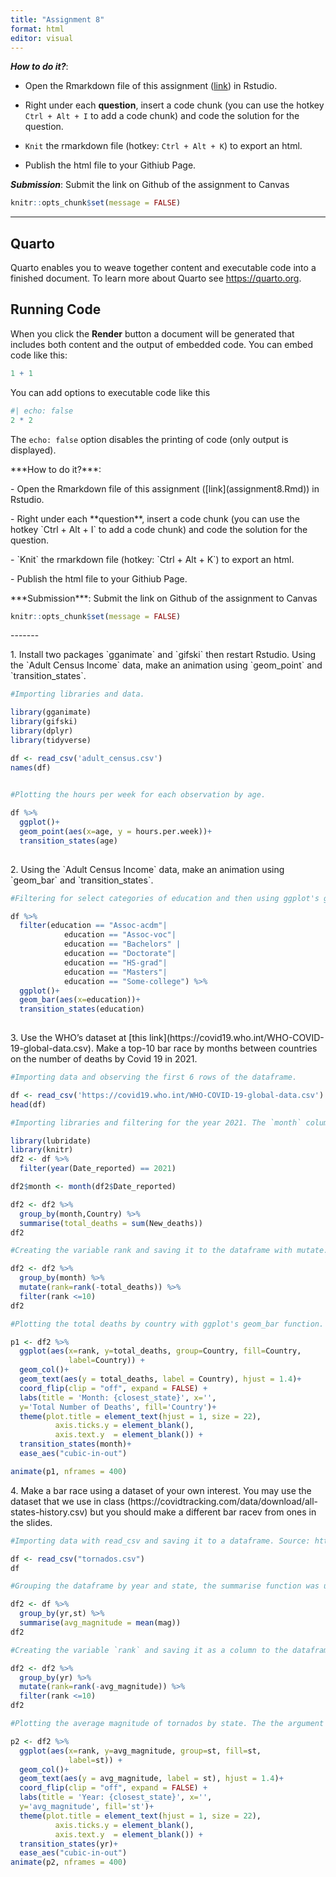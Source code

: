 ```yaml
---
title: "Assignment 8"
format: html
editor: visual
---
```


***How to do it?***:

-   Open the Rmarkdown file of this assignment ([link](assignment8.Rmd)) in Rstudio.

-   Right under each **question**, insert a code chunk (you can use the hotkey `Ctrl + Alt + I` to add a code chunk) and code the solution for the question.

-   `Knit` the rmarkdown file (hotkey: `Ctrl + Alt + K`) to export an html.

-   Publish the html file to your Githiub Page.

***Submission***: Submit the link on Github of the assignment to Canvas

```r
knitr::opts_chunk$set(message = FALSE)
```

------------------------------------------------------------------------

## Quarto

Quarto enables you to weave together content and executable code into a finished document. To learn more about Quarto see <https://quarto.org>.

## Running Code

When you click the **Render** button a document will be generated that includes both content and the output of embedded code. You can embed code like this:

```r
1 + 1
```

You can add options to executable code like this

```r
#| echo: false
2 * 2
```

The `echo: false` option disables the printing of code (only output is displayed).

\*\*\*How to do it?\*\*\*:

\- Open the Rmarkdown file of this assignment (\[link\](assignment8.Rmd)) in Rstudio.

\- Right under each \*\*question\*\*, insert a code chunk (you can use the hotkey \`Ctrl + Alt + I\` to add a code chunk) and code the solution for the question.

\- \`Knit\` the rmarkdown file (hotkey: \`Ctrl + Alt + K\`) to export an html.

\- Publish the html file to your Githiub Page.

\*\*\*Submission\*\*\*: Submit the link on Github of the assignment to Canvas

```r

knitr::opts_chunk$set(message = FALSE)

```

\-\-\-\-\-\--

1\. Install two packages \`gganimate\` and \`gifski\` then restart Rstudio. Using the \`Adult Census Income\` data, make an animation using \`geom_point\` and \`transition_states\`.

```r
#Importing libraries and data.

library(gganimate)
library(gifski)
library(dplyr)
library(tidyverse)

df <- read_csv('adult_census.csv')
names(df)
  


```

```r
#Plotting the hours per week for each observation by age.

df %>% 
  ggplot()+
  geom_point(aes(x=age, y = hours.per.week))+
  transition_states(age)
  
```

2\. Using the \`Adult Census Income\` data, make an animation using \`geom_bar\` and \`transition_states\`.

```r
#Filtering for select categories of education and then using ggplot's geom_bar function to plot the number of observations by each level of education.

df %>%
  filter(education == "Assoc-acdm"|
            education == "Assoc-voc"|
            education == "Bachelors" |
            education == "Doctorate"|
            education == "HS-grad"|
            education == "Masters"|
            education == "Some-college") %>% 
  ggplot()+
  geom_bar(aes(x=education))+
  transition_states(education)
  
```

3\. Use the WHO's dataset at \[this link\](https://covid19.who.int/WHO-COVID-19-global-data.csv). Make a top-10 bar race by months between countries on the number of deaths by Covid 19 in 2021.

```r
#Importing data and observing the first 6 rows of the dataframe.

df <- read_csv('https://covid19.who.int/WHO-COVID-19-global-data.csv')
head(df)
```

```r
#Importing libraries and filtering for the year 2021. The `month` column was created and the changes were saved to a new dataframe. The dataframe is then grouped by `month` and `Country`. The total deaths for each month by country was calculated using summarise and taking the sum of the new deaths.

library(lubridate)
library(knitr)
df2 <- df %>% 
  filter(year(Date_reported) == 2021)

df2$month <- month(df2$Date_reported)

df2 <- df2 %>%
  group_by(month,Country) %>%
  summarise(total_deaths = sum(New_deaths))
df2

```

```r
#Creating the variable rank and saving it to the dataframe with mutate. Filter was used to only list countries that are ranked in the top 10.

df2 <- df2 %>% 
  group_by(month) %>% 
  mutate(rank=rank(-total_deaths)) %>% 
  filter(rank <=10)
df2
```

```r
#Plotting the total deaths by country with ggplot's geom_bar function. The the argument `month` within the transition_states function allows the month to increase. The graph updates every time the month changes.

p1 <- df2 %>% 
  ggplot(aes(x=rank, y=total_deaths, group=Country, fill=Country, 
             label=Country)) + 
  geom_col()+
  geom_text(aes(y = total_deaths, label = Country), hjust = 1.4)+ 
  coord_flip(clip = "off", expand = FALSE) + 
  labs(title = 'Month: {closest_state}', x='', 
  y='Total Number of Deaths', fill='Country')+
  theme(plot.title = element_text(hjust = 1, size = 22),
          axis.ticks.y = element_blank(),
          axis.text.y  = element_blank()) + 
  transition_states(month)+
  ease_aes("cubic-in-out")
```

```r
animate(p1, nframes = 400)
```

4\. Make a bar race using a dataset of your own interest. You may use the dataset that we use in class (https://covidtracking.com/data/download/all-states-history.csv) but you should make a different bar racev from ones in the slides.

```r
#Importing data with read_csv and saving it to a dataframe. Source: https://www.kaggle.com/datasets/sujaykapadnis/tornados

df <- read_csv("tornados.csv")
df
```

```r
#Grouping the dataframe by year and state, the summarise function was used to compare the average magnitude by state in each year.

df2 <- df %>%
  group_by(yr,st) %>%
  summarise(avg_magnitude = mean(mag))
df2
```

```r
#Creating the variable `rank` and saving it as a column to the dataframe with mutate. The filter function was used to limit the dataframe to only the states with a top 10 magnitude.

df2 <- df2 %>% 
  group_by(yr) %>% 
  mutate(rank=rank(-avg_magnitude)) %>% 
  filter(rank <=10)
df2
```

```r
#Plotting the average magnitude of tornados by state. The the argument `yr` within the transition_states function allows the year to increase. The graph updates every time the year changes.

p2 <- df2 %>% 
  ggplot(aes(x=rank, y=avg_magnitude, group=st, fill=st, 
             label=st)) + 
  geom_col()+
  geom_text(aes(y = avg_magnitude, label = st), hjust = 1.4)+ 
  coord_flip(clip = "off", expand = FALSE) + 
  labs(title = 'Year: {closest_state}', x='', 
  y='avg_magnitude', fill='st')+
  theme(plot.title = element_text(hjust = 1, size = 22),
          axis.ticks.y = element_blank(),
          axis.text.y  = element_blank()) + 
  transition_states(yr)+
  ease_aes("cubic-in-out")
animate(p2, nframes = 400)
```
